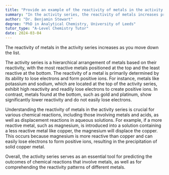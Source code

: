 ```yaml
---
title: "Provide an example of the reactivity of metals in the activity series"
summary: "In the activity series, the reactivity of metals increases progressively as one moves down the list, indicating that lower-ranked metals are more reactive than those higher up."
author: "Dr. Benjamin Stewart"
degree: "PhD in Analytical Chemistry, University of Leeds"
tutor_type: "A-Level Chemistry Tutor"
date: 2024-03-04
---
```


The reactivity of metals in the activity series increases as you move down the list.

The activity series is a hierarchical arrangement of metals based on their reactivity, with the most reactive metals positioned at the top and the least reactive at the bottom. The reactivity of a metal is primarily determined by its ability to lose electrons and form positive ions. For instance, metals like potassium and sodium, which are located at the top of the activity series, exhibit high reactivity and readily lose electrons to create positive ions. In contrast, metals found at the bottom, such as gold and platinum, show significantly lower reactivity and do not easily lose electrons.

Understanding the reactivity of metals in the activity series is crucial for various chemical reactions, including those involving metals and acids, as well as displacement reactions in aqueous solutions. For example, if a more reactive metal, such as magnesium, is introduced into a solution containing a less reactive metal like copper, the magnesium will displace the copper. This occurs because magnesium is more reactive than copper and can easily lose electrons to form positive ions, resulting in the precipitation of solid copper metal.

Overall, the activity series serves as an essential tool for predicting the outcomes of chemical reactions that involve metals, as well as for comprehending the reactivity patterns of different metals.
    